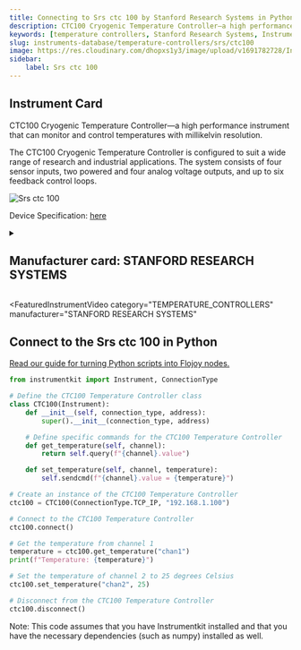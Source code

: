 ```yaml
---
title: Connecting to Srs ctc 100 by Stanford Research Systems in Python
description: CTC100 Cryogenic Temperature Controller—a high performance instrument that can monitor and control temperatures with millikelvin resolution.  The CTC100 Cryogenic Temperature Controller is configured to suit a wide range of research and industrial applications. The system consists of four sensor inputs, two powered and four analog voltage outputs, and up to six feedback control loops.
keywords: [temperature controllers, Stanford Research Systems, InstrumentKit] 
slug: instruments-database/temperature-controllers/srs/ctc100 
image: https://res.cloudinary.com/dhopxs1y3/image/upload/v1691782728/Instruments/Temperature%20Controllers/CTC100/CTC100.jpg
sidebar:
    label: Srs ctc 100 
---
```



## Instrument Card

CTC100 Cryogenic Temperature Controller—a high performance instrument that can monitor and control temperatures with millikelvin resolution.

The CTC100 Cryogenic Temperature Controller is configured to suit a wide range of research and industrial applications. The system consists of four sensor inputs, two powered and four analog voltage outputs, and up to six feedback control loops.

![Srs ctc 100](https://res.cloudinary.com/dhopxs1y3/image/upload/v1691782728/Instruments/Temperature%20Controllers/CTC100/CTC100.jpg)

Device Specification: [here](https://www.thinksrs.com/downloads/pdfs/catalog/CTC100c.pdf)

<details style={{ marginTop: "15px"}}>
<summary><h2 style={{display:'inline'}}>Manufacturer card: STANFORD RESEARCH SYSTEMS</h2></summary>

![STANFORD RESEARCH SYSTEMS](https://res.cloudinary.com/dhopxs1y3/image/upload/v1692806206/Instruments/Vendor%20Logos/Stanford_Research.png)

Stanford Research Systems is a maker of general test and measurement instruments. The company was founded in 1980, is privately held, and is not affiliated with Stanford University. Stanford Research Systems manufactures all of their products at their Sunnyvale, California facility.

- Headquarters: Sunnyvale, California
- Yearly Revenue (millions, USD): 24.9
- Vendor Website: [here](https://www.thinksrs.com/index.html)

</details>


<FeaturedInstrumentVideo
  category="TEMPERATURE_CONTROLLERS"
  manufacturer="STANFORD RESEARCH SYSTEMS"
></FeaturedInstrumentVideo>

## Connect to the Srs ctc 100 in Python

[Read our guide for turning Python scripts into Flojoy nodes.](https://docs.flojoy.ai/contribution/blocks/custom-flojoy-block/)


<Tabs>

<TabItem value="Flojoy" label="Flojoy" className="flojoy-instrument-tabs">

<NodeCardCollection category='TEMPERATURE_CONTROLLERS' manufacturer='STANFORD'></NodeCardCollection>

</TabItem>
<TabItem value="InstrumentKit" label="InstrumentKit">


```python
from instrumentkit import Instrument, ConnectionType

# Define the CTC100 Temperature Controller class
class CTC100(Instrument):
    def __init__(self, connection_type, address):
        super().__init__(connection_type, address)

    # Define specific commands for the CTC100 Temperature Controller
    def get_temperature(self, channel):
        return self.query(f"{channel}.value")

    def set_temperature(self, channel, temperature):
        self.sendcmd(f"{channel}.value = {temperature}")

# Create an instance of the CTC100 Temperature Controller
ctc100 = CTC100(ConnectionType.TCP_IP, "192.168.1.100")

# Connect to the CTC100 Temperature Controller
ctc100.connect()

# Get the temperature from channel 1
temperature = ctc100.get_temperature("chan1")
print(f"Temperature: {temperature}")

# Set the temperature of channel 2 to 25 degrees Celsius
ctc100.set_temperature("chan2", 25)

# Disconnect from the CTC100 Temperature Controller
ctc100.disconnect()
```

Note: This code assumes that you have Instrumentkit installed and that you have the necessary dependencies (such as numpy) installed as well.

</TabItem>
</Tabs>